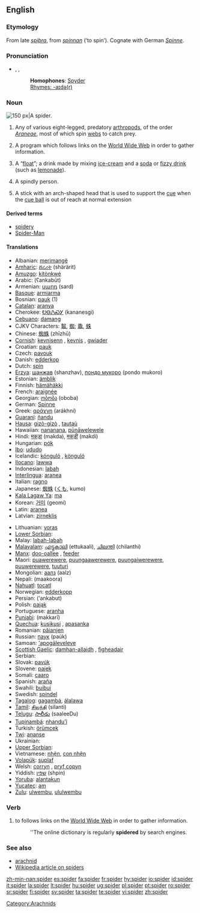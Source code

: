 {{wikipedia|Spider (disambiguation)}}
==English==

===Etymology===
From late {{OE.}} ''[[spiþra]]'', from ''[[spinnan]]'' (‘to spin’). Cognate with German ''[[Spinne]]''.

===Pronunciation===
* {{enPR|spī'də(r)}}, {{IPA|/ˈspaɪdə(r)/}}, {{SAMPA|/"spaId@(r)/}}
*: '''Homophones''': [[Spyder]]<!-- various sports cars [proper noun?] -->
*: [[Rhymes:English:-aɪdə(r)|Rhymes: -aɪdə(r)]]

===Noun===
[[Image:Brachypelma edit.jpg|thumb|right|150 px|A spider.]]
{{en-noun}}

# Any of various eight-legged, predatory [[arthropod]]s, of the order ''[[Araneae]]'', most of which spin [[web]]s to catch prey.
# {{internet}} A program which follows links on the [[World Wide Web]] in order to gather information.
# {{context|chiefly|Australian}} A “[[float]]”; a drink made by mixing [[ice-cream]] and a [[soda]] or [[fizzy drink]] (such as [[lemonade]]).
# {{slang}} A spindly person.
# {{context|snooker|billiards}} A stick with an arch-shaped head that is used to support the [[cue]] when the [[cue ball]] is out of reach at normal extension

====Derived terms====
* [[spidery]]
* [[Spider-Man]]

====Translations====
{{trans-top|arthropod}}
* Albanian: [[merimangë]] {{f}}
* [[Amharic]]: [[ሸረሪት]] (shärärit)
* [[Amuzgo]]: [[kítònkwé]]
* Arabic: {{ARchar|[[عنكبوت]]}} (ʕankabūt) {{m}}
* Armenian: [[սարդ]] (sard)
* [[Basque]]: [[armiarma]]
* Bosnian: [[pauk]] {{m}} (1)
* [[Catalan]]: [[aranya]] {{f}}
* Cherokee: [[ᎧᎾᏁᏍᎩ]] (kananesgi)
* [[Cebuano]]: [[damang]]
* CJKV Characters: [[鼅]], [[蜘]]; [[鼄]], [[蛛]]<!-- commas separate different forms of same character; semicolons separate unrelated characters -->
* Chinese: [[蜘蛛]] (zhīzhū)
* [[Cornish]]: [[kevnisenn]] {{f}}, [[kevnis]] {{m}}, [[gwiader]] {{m}}
* Croatian: [[pauk]] {{m}}
* Czech: [[pavouk]] {{m}}
* Danish: [[edderkop]] {{m}}
* Dutch: [[spin#Dutch|spin]] {{m}}
* [[Erzya]]: [[шанжав]] (shanzhav), [[пондо мукоро]] (pondo mukoro)
* Estonian: [[ämblik]]
* Finnish: [[hämähäkki]]
* French: [[araignée]] {{f}}
* Georgian: [[ობობა]] (oboba)
* German: [[Spinne]] {{f}}
* Greek: [[αράχνη]] (arákhni) {{f}}
* [[Guaraní]]: [[ñandu]]
* [[Hausa]]: [[gizò-gizò]] {{m}}, [[tautaù]] {{m}}
* Hawaiian: [[nananana]], [[pūnāwelewele]]
* Hindi: [[मकड़ा]] (makda), [[मकड़ी]] (makdi) <!--The d is really a retroflex flap /ɽə/ -->
* Hungarian: [[pók]]
* [[Ibo]]: [[ududo]]
* Icelandic: [[kónguló]] {{f}}, [[könguló]] {{f}}
* [[Ilocano]]: [[lawwa]]
* Indonesian: [[labah]]
* [[Interlingua]]: [[aranea]]
* Italian: [[ragno]] {{m}}
* Japanese: [[蜘蛛]] ([[くも]], kumo)
* [[Kala Lagaw Ya]]: [[ma]]
* Korean: [[거미]] (geomi)
* Latin: [[aranea]] {{f}}
* Latvian: [[zirneklis]] {{g|Latvian}}
{{trans-mid}}
* Lithuanian: [[voras]] {{m}}
* [[Lower Sorbian]]: {{t|dsb|pawk|m}}
* Malay: [[labah-labah]]
* [[Malayalam]]: [[എട്ടുകാലി]] (ettukaali), [[ചിലന്തി]] (chilanthi)
* [[Manx]]: [[doo-oallee]] {{f}}, [[feeder]] {{m}}
* Maori: [[puawerewere]], [[puungaawerewere]], [[puungaiwerewere]], [[puuwerewere]], [[tuuturi]]
* Mongolian: [[аалз]] (aalz)
* Nepali: (maakoora) {{rfscript|Devanagari}}
* [[Nahuatl]]: [[tocatl]]
* Norwegian: [[edderkopp]] {{m}}
* Persian: {{FAchar|[[عنکبوت]]}} (‘ankabut)
* Polish: [[pająk]] {{m}}
* Portuguese: [[aranha]] {{f}}
* [[Punjabi]]: (makkarī) {{rfscript|Punjabi}}{{rfscript|Arabic}}{{rfscript|Devanagari}}
* [[Quechua]]: [[kusikusi]] {{italbrac|small}}, [[apasanka]] {{italbrac|big}}
* Romanian: [[păianjen]] {{m}}
* Russian: [[паук]] (paúk) {{m}}
* Samoan: [['apogāleveleve]]
* [[Scottish Gaelic]]: [[damhan-allaidh]] {{m}}, [[fìgheadair]] {{m}}
* Serbian: {{t|sr|pauk|m}}
* Slovak: [[pavúk]] {{m}}
* Slovene: [[pajek]] {{m}}
* Somali: [[caaro]]
* Spanish: [[araña]] {{f}}
* Swahili: [[buibui]]
* Swedish: [[spindel]] {{c}}
* [[Tagalog]]: [[gagambá]], [[álalawa]]
* [[Tamil]]: [[சிலந்தி]] (silanti)
* [[Telugu]]: [[సాలీడు]] (saaleeDu)
* [[Tupinambá]]: [[nhandu'ĩ]]
* Turkish: [[örümcek]]
* [[Twi]]: [[ananse]]
* Ukrainian: {{t|uk|павук|m|sc=Cyrl}}
* [[Upper Sorbian]]: {{t|hsb|pawk|m}}
* Vietnamese: [[nhện]], [[con nhện]]
* [[Volapük]]: [[suplaf]]
* Welsh: [[corryn]] {{m}}, [[pryf copyn]] {{m}}
* Yiddish: [[שפּין]] (shpin) {{f}}
* [[Yoruba]]: [[alantakun]]
* [[Yucatec]]: [[am]]
* [[Zulu]]: [[ulwembu]], [[ululwembu]]
{{trans-bottom}}

{{trans-top|computer program}}
{{trans-mid}}
{{trans-bottom}}

{{trans-top|drink}}
{{trans-mid}}
{{trans-bottom}}

{{trans-top|slang: a spindly person}}
{{trans-mid}}
{{trans-bottom}}

{{trans-top|Snooker spider}}
{{trans-mid}}
{{trans-bottom}}

===Verb===
{{en-verb}}

# {{internet|of a computer program}} to follows links on the [[World Wide Web]] in order to gather information.
#: ''The online dictionary is regularly '''spidered''' by search engines.

===See also===
* [[arachnid]]
* [[w:spider|Wikipedia article on spiders]]

[[Category:Arachnids]]

[[zh-min-nan:spider]]
[[es:spider]]
[[fa:spider]]
[[fr:spider]]
[[hy:spider]]
[[io:spider]]
[[id:spider]]
[[it:spider]]
[[la:spider]]
[[lt:spider]]
[[hu:spider]]
[[ug:spider]]
[[pl:spider]]
[[pt:spider]]
[[ro:spider]]
[[sr:spider]]
[[fi:spider]]
[[sv:spider]]
[[ta:spider]]
[[te:spider]]
[[vi:spider]]
[[zh:spider]]